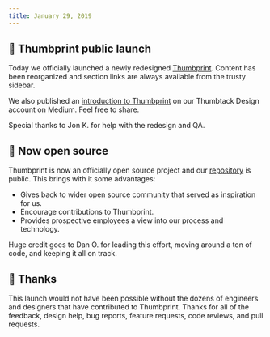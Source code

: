 ```yaml
---
title: January 29, 2019
---
```


## 🎉 Thumbprint public launch

Today we officially launched a newly redesigned [Thumbprint](https://thumbprint.design). Content has been reorganized and section links are always available from the trusty sidebar.

We also published an [introduction to Thumbprint](https://medium.com/thumbtack-design/an-introduction-to-thumbprint-61f1dfde5c93) on our Thumbtack Design account on Medium. Feel free to share.

Special thanks to Jon K. for help with the redesign and QA.

## 💾 Now open source

Thumbprint is now an officially open source project and our [repository](https://github.com/thumbtack/thumbprint) is public. This brings with it some advantages:

-   Gives back to wider open source community that served as inspiration for us.
-   Encourage contributions to Thumbprint.
-   Provides prospective employees a view into our process and technology.

Huge credit goes to Dan O. for leading this effort, moving around a ton of code, and keeping it all on track.

## 🙏 Thanks

This launch would not have been possible without the dozens of engineers and designers that have contributed to Thumbprint. Thanks for all of the feedback, design help, bug reports, feature requests, code reviews, and pull requests.
